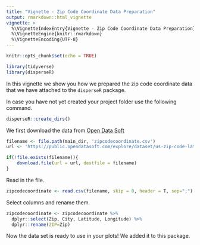 ```yaml
---
title: "Vignette - Zip Code Coordinate Data Preparation"
output: rmarkdown::html_vignette
vignette: >
  %\VignetteIndexEntry{Vignette - Zip Code Coordinate Data Preparation}
  %\VignetteEngine{knitr::rmarkdown}
  %\VignetteEncoding{UTF-8}
---
```


```r
knitr::opts_chunk$set(echo = TRUE)
```

```r
library(tidyverse)
library(disperseR)
```

In this vignette we show you how we prepared the zip code coordinate data that we have attached to the `disperseR` package. 

In case you have not yet created your project folder use the following command. 

```r
disperseR::create_dirs()
```

We first download the data from [Open Data Soft](https://public.opendatasoft.com/explore/dataset/us-zip-code-latitude-and-longitude/table/)

```r
filename <- file.path(main_dir, 'zipcodecoordinate.csv')
url <- 'https://public.opendatasoft.com/explore/dataset/us-zip-code-latitude-and-longitude/download/?format=csv&timezone=Europe/Berlin&use_labels_for_header=true'

if(!file.exists(filename)){
    download.file(url = url, destfile = filename)
}
```


Read in the file. 

```r
zipcodecoordinate <- read.csv(filename, skip = 0, header = T, sep=";")
```


Select columns and rename them. 


```r
zipcodecoordinate <- zipcodecoordinate %>% 
  dplyr::select(Zip, City, Latitude, Longitude) %>% 
  dplyr::rename(ZIP=Zip)
```

Now the data set is ready to use in your plots! We added it to this package. 


